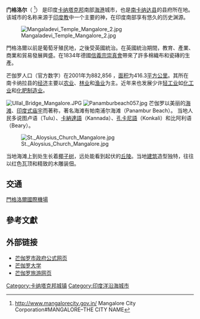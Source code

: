 {{Infobox Indian Jurisdiction
|native_name=Mangalore<br /> ಕುಡ್ಲ
|nickname=
|skyline=Town Hall 014.jpg
|skyline_caption=南卡纳塔克县府办公大楼（芒伽罗市）
|latd=12.87
|longd=74.88
|nick_name= Kudla
|region=[[圖魯納德|圖魯納德]]
|state_name=Karnataka
|district=[[南卡納達|南卡納達]]
|leader_title=[[Mayor|Mayor]]
|leader_name=Rajani Dugganna
|altitude=22
|population_as_of=2009
|population_total=612,374
|population_density=3586.5
|area_magnitude=9
|area_total=132.45
|area_telephone=0824<ref name="std">
{{cite web
|url=http://www.bsnl.co.in/searchcode.php?state=Karnataka&pgno=3
|title=STD Codes for cities in Karnataka
|accessdate=2008-07-06
|publisher=[[Bharat_Sanchar_Nigam_Limited|Bharat Sanchar Nigam Limited]] (BSNL)
|archive-url=https://web.archive.org/web/20080430112250/http://www.bsnl.co.in/searchcode.php?state=Karnataka&pgno=3
|archive-date=2008-04-30
|dead-url=yes
}}
</ref>
|postal_code=575001 to 575030<ref name="pcode">{{cite web
|url=http://sermon.nic.in/sermon/servlet/loc_code_repx_location_area?p1=610201
|title=Central Excise and Service Tax Location Code (Areas Under the Range West of Mangalore-II DVN (610201)
|accessdate=2008-07-05
|publisher=Central Board of Excise & Customs
|archive-url=https://web.archive.org/web/20090112112515/http://sermon.nic.in/sermon/servlet/loc_code_repx_location_area?p1=610201
|archive-date=2009-01-12
|dead-url=yes
}}</ref>
|website=www.mangalorecity.gov.in
|vehicle_code_range=KA-19<ref name="vehicle">
{{cite web
|url=http://www.aicda.com/Rtolst.asp
|title=List of RTOs
|accessdate=2008-04-08
|publisher=AICDA (All India Car Dealers Association)
|archive-url=https://web.archive.org/web/20080828051619/http://www.aicda.com/Rtolst.asp
|archive-date=2008-08-28
|dead-url=yes
}}
</ref>
}}
'''门格洛尔'''（{{lang-kn|ಮಂಗಳೂರು}}<!--[[Tulu_language|Tulu]]:Kudla,ಕುಡ್ಲ, [[Konkani_language|Konkani]]:Kodial,ಕೊಡಿಯಾಲ್, [[Beary|Beary]]:[[Maikala|Maikala]],  [[Malayalam|Malayalam]]: മംഗലാപുരം,Mangalapuram<--><!--s given in Mangalore City Corporation Website--><ref>http://www.mangalorecity.gov.in/ {{WebCite|url=https://www.webcitation.org/66HaSY8Zs?url=http://www.mangalorecity.gov.in/ |date=20120319150207 |dateformat=iso }} Mangalore City Corporation#MANGALORE–THE CITY NAME</ref>） <!--{{audio|Mangalore.ogg|pronunciation}} -->是印度[[卡纳塔克邦|卡纳塔克邦]]南部[[海港|海港]]城市，也是[[南卡纳达县|南卡纳达县]]的县府所在地。<!--is the chief port city of the state of [[Karnataka|Karnataka]], [[India|India]]. It is situated on the west coast of the country on the [[Arabian_Sea|Arabian Sea]], with the [[Western_Ghats|Western Ghats]] to Mangalore's east. -->该城市的名称来源于[[印度教|印度教]]中一个主要的神{{Tsl|en|Mangaladevi|芒伽玳玮}}，在印度南部享有悠久的历史渊源。<!--

Mangalore is the administrative headquarters of the [[Dakshina_Kannada|Dakshina Kannada]] ([[Dakshina_Kannada|South Kanara]]) district in the southwestern corner of Karnataka, and developed as a port on the Arabian Sea - to this day it remains one of the major ports of India. Lying on the backwaters formed by the [[Netravati_River|Netravati]] and [[Gurupura|Gurupura]] rivers, it has long been a roadstead along the [[Malabar|Malabar Coast]]. -->

[[File:Mangaladevi_Temple_Mangalore_2.jpg|thumb]]

門格洛爾以前是葡萄牙殖民地，之後受英國統治。在英國統治期間，教育、產業、商業和貿易發展興盛。在1834年德國[[信義宗|信義宗]][[崇真會|崇真會]]帶來了許多棉織布和瓷磚的生產。

芒伽罗人口（官方数字）在2001年为882,856 ，[[面积|面积]]为416.3[[平方公里|平方公里]]。其所在南卡纳拉县的[[经济|经济]]主要以[[农业|农业]]、[[林业|林业]]和[[渔业|渔业]]为主。近年来也发展少许[[轻工业|轻工业]]如[[化工业|化工业]]和[[化肥|化肥制造业]]。

[[File:Ullal_Bridge_Mangalore.JPG|thumb]]
[[File:Panamburbeach057.jpg|thumb]]
芒伽罗以美丽的[[海滩|海滩]]、[[印度教|印度式庙宇]]而著称，著名海滩有帕南浦尔海滩（Panambur Beach）。<!-- Mangalore is known for its beaches, temples and industries. There are several languages spoken there, including [[Tulu_language|Tulu]], [[Konkani_language|Konkani]], [[Kannada_language|Kannada]], and [[Beary_bashe|Beary]].-->当地人民多说图卢语（Tulu）、[[卡納達語|卡納達語]]（Kannada）、[[孔卡尼語|孔卡尼語]]（Konkali）和比阿利语（Beary）。

[[File:St._Aloysius_Church_Mangalore.jpg|thumb]]

当地海滩上到处生长着[[椰子|椰子树]]，远处能看到起伏的[[丘陵|丘陵]]。当地[[建筑|建筑]]造型独特，往往以红色瓦顶和精致的木雕装佃。<!--The landscape is dominated by the characteristic [[Arecaceae|coconut palms]] accompanying rolling hills and streams flowing into the sea. The landscape is dotted with tiled-roof buildings, topped with the famous Mangalore tiles made with the local hard red [[clay|clay]] and typically walled with [[laterite|laterite]] blocks. Older houses are commonly found with elaborate wood-work.-->

<!--==Origin of the name==
The city Mangalore was named after the local Hindu deity [[Mangaladevi|Mangaladevi]].<ref>{{cite news| url=http://www.ourkarnataka.com/states/mangalore/mangaladevitemple.htm| title=   Mahatobhara Shree MangalaDevi Temple, Mangalore| accessdate= 2006-11-07| publisher = Our Karnataka.com}}</ref> According to legend [[Matsyendranath|Matsyendranath]], one of the important protagonist of the [[Nath|Nath]] cult had arrived at Mangalore with the princess of the South, Premaladevi, he converted the princess to his cult and she became his follower. He renamed her Mangaladevi. It is believed that they could not proceed further as Mangaladevi died after a brief period of illness and a temple was consecrated in her name at Bolar. Later the Mangaladevi temple was renovated by the Alupa king, Kundaverma Alupendra II in 968 AD.

===Other names===
The cosmopolitan nature of Mangalore is centuries old. This is reflected in the names used by the various linguistic groups in this region. In the native Tulu language, the city is known as ‘Kudla’ meaning ‘junction’ as the city is situated at the confluence of the two rivers – Netharavathi and Phalguni. [[Konkani|Konkani]]s use the variant ''Kodial''.   The [[Beary|Beary]]s, a  Muslim community who speak a dialect of their own, call it [[Maikala|Maikala]]. The southern Kerala people officially use the word ''Mangalapuram''.

On the occasion of ''"Suvarna Karnataka"'' in 2006, the [[Karnataka|Karnataka]] state government stated that the city would be renamed '''Mangalooru''' in English. [http://www.deccanherald.com/deccanherald/oct82006/index2044162006107.asp]

==历史==
{{Unreferenced|date=February 2007}}
[[File:Town_Hall_014.jpg|thumb]], Mangalore]]
There are many historical references regarding to the town. Cosninos Indigo Plsustes referred to the port of Mangarouth <ref> http://www.laputanlogic.com/articles/2003/10/19-0002.html </ref>.  [[Pliny|Pliny]], a Roman historian made references of River Nithrias, and Greek historian [[Ptolemy|Ptolemy]] referred to Nitre.  Both the references probably referred to River Netravathi. Roman writer Arien called Mangalore Mandegora.  A copper inscription belonging to 7th century called Mangalore, Mangalapura. This region, given away as a reward to sage Parashurama by Samudraraja, is well known for its Kadali fruits.  It is the land of enchantment of Sahyadri mountains, where the great sages Kanva, Vysa, Vashista, Vishwamitra and other in the Loral past spent their days of meditation.

The ancient history proved Mangalore had been the capital of Alupa dynasty till 14th century.  A traveler, [[Ibn_Batuta|Ibn Batuta]] who had visited the town in 1342 stated that he arrived at a place named Manjurun or Mandjaur situated on a large estuary.  He had mentioned that the town was trading centre and [[Persian_people|Persian]] and [[Yemen|Yemen]] merchants were involved in trading activities.  In 1448, Abdul Razak, a Persian Ambassador passed via this route to [[Vijayanagar|Vijayanagar]]. He said that he had seen a glorious temple here. The inscriptions at [[Moodabidri|Moodabidri]] stated a king Mangaras Odeya was the governor of Mangaluru Raajya during the reign of Vira Harihararaya II of Vijayanagar dynasty. Another inscription stated that Deeva Raaja Odeya ruled the Mangalura Raajya in [[1429|1429]] during the reign of Vijayanagara King Veera Devaraya II.

Various powers have fought for control over Mangalore.  The major dynasties that ruled the town till the arrival of Portuguese were [[Kadambas|Kadambas]], the Western [[Chalukyas|Chalukyas]], [[Rastrakutas|Rastrakutas]], [[Alupas|Alupas]] and [[Hoysalas|Hoysalas]].  In [[1520|1520]] the [[Portugal|Portuguese]] took control of the area from Vijayanagara rulers, but in [[1695|1695]], the town was burned by the Arabs in retaliation for Portuguese restrictions on Arab trade. [[Mysorean|Mysore sultan]] ruler [[Hyder_Ali|Hyder Ali]] (1722–1782) conquered Mangalore in [[1763|1763]], and it was under his administration till [[1768|1768]], before being annexed by the [[Kingdom_of_Great_Britain|British]] between [[1768|1768]] and [[1794|1794]].  Later in 1794 [[Hyder_Ali|Hyder Ali]]'s son [[Tippu_Sultan|Tippu Sultan]] again took control of the area, but it was re-conquered by the British upon the fall of Srirangapatana in 1799.  A part of the [[Madras_Presidency|Madras Presidency]] up to [[Indian_independence|Indian independence]], Mangalore was merged into a unified Karnataka state in 1956.

==Geography==
Mangalore is located at {{coor d|12.87|N|74.88|E|}}<ref>[http://www.fallingrain.com/world/IN/19/Mangalore.html Falling Rain Genomics, Inc - Mangalore]</ref>. It has an average elevation of 45 [[metre|metre]]s (147 [[foot_(unit_of_length)|feet]]).

==Demographics==
[[As_of_2001|As of 2001]] India [[census|census]]{{GR|India}}, Mangalore had a population of 398,745. Males constitute 50% of the population and females 50%. Mangalore has an average literacy rate of 83%, higher than the national average of 59.5%: male literacy is 86%, and female literacy is 79%. In Mangalore, 9% of the population is under 6 years of age.

===Language and religion===
[[Tulu|Tulu]], [[Kannada|Kannada]], [[Konkani|Konkani]] and [[Beary_bashe|Beary bashe]] and Belchad are the widely spoken languages that are understood among Mangaloreans along with English. The official language is the state language Kannada.

[[Hinduism|Hinduism]] is followed by large number of the population. Among the indigenous Hindus, the [[Billavas|Billavas]], [[Bunt_(caste)|Bunts]] and [[Mogaveeras|Mogaveeras]] form the biggest groups, also [[Kota_brahmin|Kota brahmin]]s ,[[Shivalli|Shivalli]] Brahmins and Gowd [[Saraswat_Brahmin|Saraswat Brahmin]]s form a considerable portion of the Hindu population. Besides the Hindu pantheon of gods, divine spirits are also worshipped here. 
[[File:AloysiusChapel.jpg|250px]]

A significant part of the population of Mangalore consists of followers of [[Christianity|Christianity]]; [[Konkani|Konkani]]-speaking Catholics and Born Again Christians are the highest in number among the Christians. The Protestants (of various denominations)  consist of an appreciable number of locals who speak Kannada, and [[Malayali|Malayali]] population.  [[Muslims|Muslims]] constitute minority of the population, among them [[Beary|Beary]] form the 80% of total Muslim population and speak their own dialect called [[Beary_bashe|Beary bashe]].  There is also sizeable group of people who were basically land owners, following [[Jainism|Jainism]]. Some famous Jain centers of pilgrimage are located here like [[Gomateshwara|Gomateshwara]] Betta in [[Karkala|Karkala]] and [[Dharmastala|Dharmastala]] and some more Jain temples in Moodabidri. [[Buddhism|Buddhism]] also flourished here in the early centuries.
Mangalore may be renamed to its pre-colonial Kannada name Mangal Ooru or Mangalnagar.
-->

== 交通 ==
[[門格洛爾國際機場|門格洛爾國際機場]]

<!--
==Transportation==
Mangalore's location makes it accessible by all forms of transport: road, rail, air and sea.  It is notable here that a native of Mangalore [[U._Srinivas_Mallya|U. Srinivas Mallya]] (a Member of the Indian Parliament) was instrumental in getting the National Highway system, the Mangalore Airport and the New Mangalore Port to Mangalore. In his tribute there is a statue of him along NH 17 near the [[Kadri_Park|Kadri Park]], and another at the entrance of the New Mangalore Harbour. 

===Roads===
[[File:Jyothi_Talkies_0111.jpg|250px]]
Three National Highways pass through Mangalore connecting the city to the rest of the country. NH-17, which runs from [[Panvel|Panvel]] (in [[Maharashtra|Maharashtra]]) to Cranganur Junction (near [[Edapally|Edapally]] in [[Kerala|Kerala]]), passes through Mangalore in a north-south direction, while NH-48 runs eastward to the state capital [[Bangalore|Bangalore]]. NH-13 runs north-east from Mangalore to [[Sholapur|Sholapur]], and a state highway connects it to the city of [[Mysore|Mysore]] passing through the hill town of [[Madikeri|Madikeri]]. There are about 300 buses from Bangalore to Mangalore on daily basis. 

Currently this cluster of highways is inadequate to handle the traffic that flows through the region, resulting in a [[NHAI|NHAI]] has decided to upgrade the national highways connecting New Mangalore Port to [[Surathkal|Surathkal]] on NH-17 and B.C. Road junction on NH-48.<ref>{{cite news| url=http://www.thehindubusinessline.com/2005/10/07/stories/2005100700631900.htm| date= [[2005-10-07|2005-10-07]]| title=   4-lane road project in Mangalore likely to be completed in 30 months| accessdate= 2006-10-13| publisher = Hindu Business Line}}</ref> Under the port connectivity programme of the National Highway Development Project (NHDP), a 37.5km stretch or these highways will be upgraded from two-lane to four-lane roads.

===Local public transport===
Mangalore's city bus service is operated by private operators, with routes covering the full extent of the city and beyond. There are two distinct sets of routes for the buses, with the city routes being covered by city buses, and the intercity routes being covered by service and express buses. Service buses essentially touch all towns and villages on the intercity route, while express buses reach their destination with very limited or no stops in between.

Another mode for local transportation is the [[autorickshaw|autorickshaw]]. This three wheeled vehicle operated within the city, often reaching places not covered by the routes of the city buses. While they are costlier than a bus ride, they are very convenient and a popular mode of transport.

===Railways===
The Mangalore Railway Station used to be the last station connecting Mangalore to the state of [[Kerala|Kerala]] in the south and to the rest of the country. While the British had left behind an extensive railway network when they left India, the stretch between Mangalore - [[Mumbai|Mumbai]], and Mangalore - [[Hassan|Hassan]] had never been connected.

A [[metre_gauge|metre gauge]] railway track was built through the [[Western_Ghats|Western Ghats]] in the east, connecting Mangalore with Hassan. While this provided a very picturesque journey, it was not very successful, and the tracks were removed several years later to be replaced with a [[broad_gauge|broad gauge]] line. However, due to lack of funds, and official apathy, and political backtracking and hard lobbying by the surface transport sector(REf: Times of India 6th April 2007){{Fact|date=March 2007}}, the conversion project was halted for several years. It has since resumed and some sections of this track are now functional. The broad gauge track connecting Mangalore to Bangalore via Hassan is open for freight traffic since May 2006.<ref>{{cite news| url = http://www.thehindubusinessline.com/2006/05/06/stories/2006050601880700.htm| date = [[2006-05-06|2006-05-06]]
|title = Mangalore-Hassan rail line open for freight traffic| accessdate = 2006-10-13| publisher = Hindu Business Line}}</ref> Movement of passenger traffic was supposed to start after December 2006. A certification on track safety is still awaited. As per news reports, passenger traffic will resume in May 2007

When India gained independence Mangalore was not connected to Mumbai by rail. The railway network established by the British terminated at Mangalore. Since independence there was a strong need to connect Mangalore to Mumbai and hence the [[Konkan_Railway|Konkan Railway]] came into being. The project was completed in 1998 and since then the travel time to the north of the country have come down considerably.

===Sea===
[[File:Panamburbeach057.jpg|250px]]
The Mangalore Harbour provides a connection by sea to the rest of the world. Currently dry, bulk and fluid cargos are handled by the [[New_Mangalore_Port|New Mangalore Port]], providing an important gateway to the state of Karnataka. It is also the station for the Coast Guard. The modern artificial harbour 10 km north of the town, is now India's ninth largest cargo handling port.<ref>{{cite news| url = http://www.newmangalore-port.com/| title =  http://www.newmangalore-port.com/| accessdate = 2006-10-13| publisher = New Mangalore Port}}</ref>

===Air===
[[Mangalore_International_Airport|Mangalore International Airport]] ([[IATA|IATA]]: IXE) is located near [[Bajpe|Bajpe]], around 20km north-east of the city centre.  Until 2005,  its small 1.6 km (5,200 ft) runway meant that it could only handle [[Boeing_737|Boeing 737]]-sized aircraft. However, on [[January_10|January 10]], [[2006|2006]] an [[Airbus_A320#A319|Airbus 319]] of [[Kingfisher_Airlines|Kingfisher Airlines]] was the first aircraft in that class to land on this runway.<ref>{{cite news| url = http://www.daijiworld.com/news/news_disp.asp?n_id=17758&n_tit=Mangalore%3A%20Kingfisher%20Creates%20History%20%2D%20Airbus%20A%2D319%20Trial%20Flight%20Lands%20at%20Bajpe| date = [[2006-01-13|2006-01-13]]| title =  Kingfisher Creates History - Airbus A-319 Trial Flight Lands at Bajpe| accessdate = 2006-11-03| publisher = DaijiWorld}}</ref> A new international length (2.9 km) runway was constructed and commissioned on [[10_May|10 May]] 2006. With this Mangalore Airport is the first airport in Karnataka to have two runways,<ref>
{{cite news
| url = http://www.hinduonnet.com/2006/05/26/stories/2006052623420100.htm
| date = [[2006-09-21|2006-09-21]]
| title = New runway at Bajpe airport meets all norms
| accessdate = 2007-02-08
| publisher = The Hindu
}}{{Dead link|date=2019年5月 |bot=InternetArchiveBot |fix-attempted=yes }}
</ref> and a runway which is made fully of concrete.<ref>{{cite news
| url = http://www.hindu.com/2007/01/04/stories/2007010416020300.htm
| date = [[2007-01-04|2007-01-04]]
| title =    Pilot training programme at Bajpe airport from Sunday
| accessdate = 2007-02-08
| publisher = The Hindu}}</ref>  

With larger aircraft now able to fly to Mangalore, a proposal to build a new terminal building, which will reduce the distance between Mangalore city and the airport by about 7km, is under consideration. Construction of the terminal building would start likely in January 2007 and take about 19 months time according to the Airports Authority of India.<ref>{{cite news| url = http://www.bellevision.com/newshead.asp?nhid=3702| title =  Mangalore: Work on Airport terminal building to begin soon| accessdate = 2006-10-27| publisher = Bellevision Global}}</ref>

At present, daily flights are available to [[Mumbai|Mumbai]], [[Bangalore|Bangalore]] and [[Chennai|Chennai]], and international flights are available to the Gulf countries.  On [[3_October|3 October]] 2006, an [[Air-India_Express|Air-India Express]] Boeing 737-800 (flight IX-802) from [[Dubai_International_Airport|Dubai]] became the first international flight to land at Mangalore, touching down at 6:11 (IST).<ref>{{cite news| url = http://www.bellevision.com/indexdetail.asp?lupd=435| date = [[2006-10-03|2006-10-03]]| title = First International Flight Lands At Bajpe| accessdate = 2006-10-04| publisher = Bellevision Global| archive-url = https://web.archive.org/web/20061029174346/http://www.bellevision.com/indexdetail.asp?lupd=435| archive-date = 2006-10-29| dead-url = yes}}</ref> Now there are flights from Mangalore to Abu Dhabi, Muscat, Bahrain and Doha. The frequency of flights to Mangalore from Dubai has been increased to five times a week. The number of passengers using Mangalore Airport has gone up by 100% last year.(From 2.6 lakhs to almost 5 lakhs)

==Industry==
Mangalore's economy is dominated by agricultural processing and port-related activities. Imports include tropical [[timber|timber]] from south-east Asia for furniture making, a necessity since India places major restrictions on its own teak felling. The port handles 75% of India’s [[coffee|coffee]] exports and the bulk of its cashew nuts. The latter are brought from many coastal areas (notably from [[Kerala|Kerala]]); the National Cashew research centre is nearby at [[Puttur,_Karnataka|Puttur]]. Mangalore roof tiles are famous all over India. The roof tiles made from red clay and baked, is used as roof in many parts of the country. There is rapid decline in this industry due to use of RCC roofs.

Mangalore is home to the automobile [[leaf_spring|leaf spring]] industry. In 1950 the Canara Workshops Ltd started production under the brand name Canara Springs, and in 1976 Lamina Suspension Products Ltd stared production under the brand name Lamina. Thereafter various small scale manufacturers have put up shop in the industrial area at Baikampady to manufacture leaf springs. Over the period there has been a lot of consolidation because of some of the smaller units shutting down. Currently there are about six or seven units producing about one thousand metric tonnes of leaf springs per month. They cater almost entirely to the replacement or after market of South India.  Beedi rolling industry is also famous in Mangalore.

The major industries  in Mangalore are Mangalore Chemical and Fertilizers Ltd., Kuduremukh Iron Ore Company Ltd., Mangalore Refinery and Petrochemicals Ltd, BASF, ELF GAS.

===Modern industry===
Major [[information_technology|information technology]] and [[outsourcing|outsourcing]] companies have started locating their facilities in Mangalore. IT major [[Infosys|Infosys]] was one of the first to move in and establish a large presence. Wipro also plans to set-up its development facility soon in Mangalore. Outsourcing major MPhasis BPO was one of the first outsourcing companies to set up their facilities near the city. First Indian corporation,a division of First American corporation  has set up shop in the Manasa Towers on MG Road. 

Three dedicated IT parks are currently under construction. Two such parks are under construction, one Export Promotion Industrial Park (EPIP) at Ganjimatt and a second IT SEZ near Mangalore University. A third IT SEZ is being proposed at Ganjimat. Another IT SEZ of 2 million square feet is under construction at Thumbay by the BA group. This will include a business centre, convention centre, Mall and helipad facility.<ref>{{cite news| url = http://www.hindu.com/2006/08/31/stories/2006083118290300.htm| date = 2006-08-31| title = Two more plans for EPIP cleared| accessdate = 2006-09-29| publisher= [[The_Hindu|The Hindu]]}}</ref>

The Oil and Natural Gas Corporation [[ONGC|ONGC]] plans to invest over Rs. 35,000 crore in a new 15 million tonnes refinery, petrochemical plant and power and LNG plants at the Mangalore Special Economic Zone. This will be the first Petroleum, Chemicals, Petrochemicals Investment Region (PCPIR) of the country.<ref>{{cite news| url = http://www.hindu.com/2006/09/20/stories/2006092006341700.htm| date = 2006-09-19| title =  ONGC's huge outlay for Mangalore SEZ| accessdate = 2006-09-29| publisher= [[The_Hindu|The Hindu]]}}</ref>

The recent investors meet in Mangalore received proposals worth more than 3,000 crores in the IT and Hospitality sectors. 67,000 new jobs would be created in Mangalore by TCS, Wipro, KEL and a few other companies.{{Fact|date=February 2007}} This does not however include the massive expansion by Infosys.

Thus, with rapid strides in the nearby future Mangalore is well on its course to be one of the most promising future Metropolis of India. Is expected to house a number of well known IT Companies in the nearby future, thereby providing a serious alternative to Bangalore for the aspiring IT professionals.
According to International edition of 'India Today' (November 28-December 4'th,2006),Mangalore is the fastest growing non metro in the south followed by Kochi.

===Banking and finance===
Three of the nineteen nationalised banks were established in Mangalore during the first half of the 20th century. The three banks are:-
* [[Corporation_Bank|Corporation Bank]] (founded in 1906 by Late Khan Bahadur Haji Abdulla Haji Kasim Saheb Bahadur)
* [[Canara_Bank|Canara Bank]] (founded in 1906 by Late Shri [[Ammembal_Subba_Rao_Pai|Ammembal Subba Rao Pai]])
* [[Vijaya_Bank|Vijaya Bank]] (founded in 1931 by Late Shri A B Shetty)
In addition to these three there was one more which was established in nearby Manipal, and one more which was not nationalised. These two banks are:-
* [[Syndicate_Bank|Syndicate Bank]], (co-founded in 1924 by Dr. [[T_M_A_Pai|T M A Pai]] and Sri [[Upendra_Ananth_Pai|Upendra Ananth Pai]] in Manipal, along with a Mangalorean Sri [[V_S_Kudva|V S Kudva]]. 
* [[Karnataka_Bank|Karnataka Bank]], (founded in 1924 one of the larger private sector banks which escaped nationalisation)

These banks are considered quality institutions across the country - the national character taken on with nationalisation has been combined with the culture and quality of service inculcated by the founders. Prior to nationalisation, these banks were stewarded by very efficient and competent teams of managers, predominantly Mangaloreans. During this tremendous growth phase, these banks spawned a whole generation of bankers from Mangalore across these firms from the top to bottom. A large proportion of the Konkani, Bunt and brahmin community from Mangalore were at one point employed by these banks. 

While Karnataka Bank and Corporation Bank are still head quartered in Mangalore, Vijaya Bank and Canara Bank are head quartered in Bangalore and Syndicate Bank is head quartered in Manipal. Even to date, a large proportion of employees at all levels in these banks are of Mangalorean origin.

===Traditional areas===
[[File:Mangalore_fishing.JPG|250px]]
Mangalore developed as a fishing town and this has been maintained to this day, with the local diet maintaining a high proportion of fish. The fishing industry employs thousands of people, and their produce is exported from around the region.

The nationalisation of the banking sector was a big blow to the Mangalorean economy, but it has not affected the entrepreneurial spirit of the population. Mangalorean firms have had a major presence in the [[tile|tile]], [[beedi|beedi]], [[coffee|coffee]] and [[cashewnut|cashewnut]] industry, although the [[tile|tile]] industry has been in decline due to the predominance of concrete in the modern construction.

==Education==
With the growth of the banking institutions in the early 20th Century, Mangalore had a large middle class and affluent population. Also, Mangaloreans have always placed high emphasis on education. The combination of the above two factors resulted in the establishment of some quality educational institutions, including:-

''[[Mangalore/Educational_Institutions|Click here for partial list of educational institutions]]''

Since the 1980s, there have been a large number of professional institutions established in a variety of fields including [[engineering|engineering]], [[medicine|medicine]], [[dentistry|dentistry]] and [[hotel_management|hotel management]]. These institutions attract students from all over the country due to the quality of their programs.

On [[10_September|10 September]] [[1980|1980]], the [[Mangalore_University|Mangalore University]] was established. It caters to the higher educational needs of Dakshina Kannada, Udupi and Kodagu districts. The University Campus has become a major centre for advanced academic studies and research. Although Mangalore University is one of the youngest universities in the country, it has within its ambit some of the oldest and prestigious institutions of higher learning. Besides 26 post graduate departments offering different Post Graduate programmes on the Campus, the University has 118 affiliated colleges (including two constituent colleges) imparting education in the field of arts, commerce and management, science, law and education.Counted among the premier dental institutions in the country, the A'''.B. Shetty Memorial Institute of Dental sciences''' is located near the managlore university.

==Culture==
[[File:100_year_old_peepal_tree_021.jpg|250px]]
Mangalore is a multi-cultural city that speaks four local langauages Konkani, Kannada, Beary and  Tulu apart from Hindi, Urdu and English. The communities include Konkani ([[Gaud_Saraswat_Brahmin|Gaud Saraswat Brahmin]]s, [[Saraswat|Saraswat]]s, [[Roman_Catholic|Roman Catholic]]s), Tuluva ([[Bunt|Bunt]]s, [[mogaveeras|mogaveeras]], Billavas , Dalits etc), kannada speaking brahmins, and Beary speaking muslims.

With several famous [[pilgrim|pilgrim]] centres, a trip to Mangalore is incomplete without watching the classic [[Yakshagana|Yakshagana]] - an elaborate dance - drama performance unique to Karnataka. A night-long event, with people adorned vibrantly, and dancing to the beat of drums, Yakshagana performance attracts thousands of people.

[[Hulivesha|Hulivesha]] (Tiger dance) is a unique form of folk dance in Dakshina Kannada that fascinates the young and the old alike. Since tiger is considered as the favored carrier of Goddess Sharada (the deity in whose honor Dussera is celebrated), this dance is performed during the Dussera celebration. It is also performed during other festivals like Krishna Janmasthami.
[[Bhuta_Kola|Bhuta Kola]] or spirit worship is practised here. Bhuta kola is usually done at night. [[Kambala|Kambala]] or buffalo race is also conducted in water filled paddy fields. Korikatta (''[[Cockfight|Cockfight]]'') is another favourite sport for village people.

Theru/ Rathotsava (Car Festival) is one of the major festivals for the konkani community. The Car festival of the Sri Venkatramana Temple is very famous and attracts over one lakh visitors to this festivals predominantly the konkani community from the South Kanara district.

Mangalore has had a tradition for strength in education, and accordingly has become a focus for local media.  Despite its relatively small size, it has its own versions of national English-language newspapers like the [[Deccan_Herald|Deccan Herald]], [[The_Times_of_India|The Times of India]], and [[The_Hindu|The Hindu]], as well as several local-language publications.

Annual festivals are promoted during summer every year. This has been used to promote commaraderie and has been called as Karavali Utsav, Kudlostava to promote the local cultural events.

==Cuisine==
Mangalorean cuisine is largely influenced by South Indian Cuisine. Mangalorean curry uses a lot of coconut and curry leaves. Ginger, garlic and chilli is also used in curry. Mangalorean fish curry is known for its taste in the whole of coastal Karnataka. 

Some of the famous dishes are: [[Kori_Rotti|Kori Rotti]], Bangude Pulimunchi, Beeja-Manoli Upkari, Boothai Gasi, Kadubu among others. The Konkani cummunity has its specialities that include Pathrado, beebe-upkari (cashew based), val val, avnas ambe sasam.

==Meteorology==
[[File:Kadripark043.jpg|250px]]
The most pleasant months in Mangalore are from December to February - at this time of the year the humidity and temperatures are the lowest by Mangalore standards. Day time temperatures fall below 30°C and night time temperatures fall below 20°C. 

This pleasant season is soon followed by a "hot" summer season from March to May, when temperatures rise as high as 38°C. However, a high relative humidity of more than 90% makes it feel above 40°C.

This is soon followed by the [[monsoon|monsoon]] season. Mangalore receives very heavy rainfall compared with other urban centres in India. Rains measuring up to 4000 mm fall during the period from June to September. The rains finally subside in September, with the occasional rainfall catching people unaware in October.

==Nearby places==
Mangalore is the chief city of the [[Tulu_Nadu|Tulu Nadu]] region. Known for its religious places of worship, the region is also blessed with green fields, water falls, beautiful beaches, and a rich variety of flora and fauna.

''[[Mangalore/Nearby_places|Click here for partial list of nearby places]]''

==Notable people from Mangalore==

[[Mangalore/Notable_people|''Click here for list of Notable people of Mangalore'']]

==参考资料==
{{Reflist}}
-->

== 參考文獻 ==

{{reflist}}

== 外部链接 ==
* [https://www.webcitation.org/66HaSY8Zs?url=http://www.mangalorecity.gov.in/ 芒伽罗市政府公式网页]
* [https://www.webcitation.org/65EQijARb?url=http://www.mangaloreuniversity.ac.in/ 芒伽罗大学]
* [https://web.archive.org/web/20070609070352/http://www.mangalore.com/ 芒伽罗旅游网页]
<!--
{{卡纳塔克邦}}-->

{{Authority control}}
[[Category:卡纳塔克邦城镇|Category:卡纳塔克邦城镇]]
[[Category:印度洋沿海城市|Category:印度洋沿海城市]]